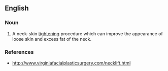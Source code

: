 ==English==

===Noun===
{{en-noun|submentoplasties}}

# {{label|en|surgery}} A neck-skin [[tighten]]ing procedure which can improve the appearance of loose skin and excess fat of the neck.

===References===
* http://www.virginiafacialplasticsurgery.com/necklift.html